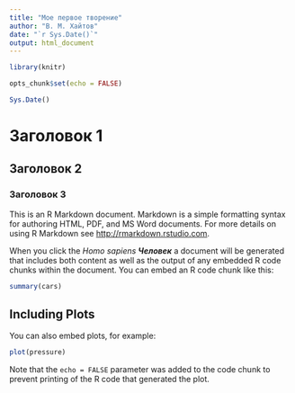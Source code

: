 ```yaml
---
title: "Мое первое творение"
author: "В. М. Хайтов"
date: "`r Sys.Date()`"
output: html_document
---
```



```r
library(knitr)

opts_chunk$set(echo = FALSE)

Sys.Date()

```

# Заголовок 1 
## Заголовок 2
### Заголовок 3

This is an R Markdown document. Markdown is a simple formatting syntax for authoring HTML, PDF, and MS Word documents. For more details on using R Markdown see <http://rmarkdown.rstudio.com>.

When you click the *Homo sapiens* **_Человек_** a document will be generated that includes both content as well as the output of any embedded R code chunks within the document. You can embed an R code chunk like this:

```r
summary(cars)
```

## Including Plots

You can also embed plots, for example:

```r
plot(pressure)
```

Note that the `echo = FALSE` parameter was added to the code chunk to prevent printing of the R code that generated the plot.
